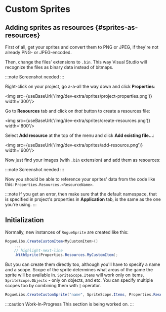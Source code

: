 # Custom Sprites


## Adding sprites as resources {#sprites-as-resources}

First of all, get your sprites and convert them to PNG or JPEG, if they're not already PNG- or JPEG-encoded.

Then, change the files' extensions to `.bin`. This way Visual Studio will recognize the files as binary data instead of bitmaps.

:::note
Screenshot needed
:::

Right-click on your project, go a-a-all the way down and click **Properties**:

<img src={useBaseUrl('/img/dev-extra/sprites/project-properties.png')} width='300'/>

Go to **Resources** tab and click on *that* button to create a resources file:

<img src={useBaseUrl('/img/dev-extra/sprites/create-resources.png')} width='800'/>

Select **Add resource** at the top of the menu and click **Add existing file...**:

<img src={useBaseUrl('/img/dev-extra/sprites/add-resource.png')} width='600'/>

Now just find your images (with `.bin` extension) and add them as resources:

:::note
Screenshot needed
:::

Now you should be able to reference your sprites' data from the code like this: `Properties.Resources.<ResourceName>`.

:::note
If you get an error, then make sure that the default namespace, that is specified in project's properties in **Application** tab, is the same as the one you're using.
:::

## Initialization

Normally, new instances of `RogueSprite` are created like this:

```csharp
RogueLibs.CreateCustomItem<MyCustomItem>()
    ...
    // highlight-next-line
    .WithSprite(Properties.Resources.MyCustomItem);
```

But you can create them directly too, although you'll have to specify a name and a scope. Scope of the sprite determines what areas of the game the sprite will be available in. `SpriteScope.Items` will work only on items, `SpriteScope.Objects` - only on objects, and etc. You can specify multiple scopes too by combining them with `|` operator.

```csharp
RogueLibs.CreateCustomSprite("name", SpriteScope.Items, Properties.Resources.ResourceName);
```

:::caution Work-In-Progress
This section is being worked on.
:::